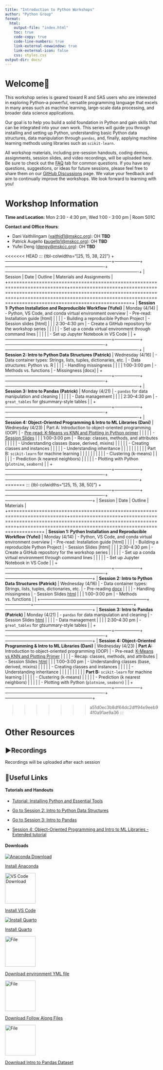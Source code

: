 ```yaml
---
title: "Introduction to Python Workshops"
author: "Python Group"
format: 
  html:
    output-file: "index.html"
    toc: true
    code-copy: true
    code-line-numbers: true
    link-external-newwindow: true
    link-external-icon: false
    css: styles.css
output-dir: docs/
---
```


# Welcome🙌

This workshop series is geared toward R and SAS users who are interested in exploring Python–a powerful, versatile programming language that excels in many areas such as machine learning, large-scale data processing, and broader data science applications.

Our goal is to help you build a solid foundation in Python and gain skills that can be integrated into your own work. This series will guide you through installing and setting up Python, understanding basic Python data structures, data manipulation through `pandas`, and, finally, applying machine learning methods using libraries such as `scikit-learn`.

All workshop materials, including pre-session handouts, coding demos, assignments, session slides, and video recordings, will be uploaded here. Be sure to check out the [FAQ](https://github.mskcc.org/pages/Python-Workshop/Python-Workshop.github.io/FAQ.html) tab for common questions. If you have any questions, suggestions, or ideas for future sessions, please feel free to share them on our [GitHub Discussions](https://github.mskcc.org/Python-Workshop/Python-Workshop.github.io/discussions) page. We value your feedback and aim to continually improve the workshops. We look forward to learning with you!

# Workshop Information

**Time and Location:** Mon 2:30 - 4:30 pm, Wed 1:00 - 3:00 pm \| Room 501C

**Contact and Office Hours**:

-   Dani Vaithilingam ([vaithid1\@mskcc.org](mailto:vaithid1@mskcc.org){.email}): OH **TBD**
-   Patrick Augello **(**[augellp1\@mskcc.org](mailto:augellp1@mskcc.org){.email}): OH **TBD**
-   Yufei Deng ([dengy\@mskcc.org](mailto:dengy@mskcc.org){.email}): OH **TBD**

<<<<<<< HEAD
::: {tbl-colwidths="[25, 15, 38, 22]"}
+---------------------------------------------------------------------------+------------------+----------------------------------------------------------------------+----------------------------------------------------------------------------------------------+
| Session                                                                   | Date             | Outline                                                              | Materials and Assignments                                                                    |
+===========================================================================+==================+======================================================================+==============================================================================================+
| **Session 1: Python Installation and Reproducible Workflow (Yufei)**      | Monday (4/14)    | - Python, VS Code, and conda virtual environment overview            | - Pre-read: Installation guide [html]                                                        |
|                                                                           |                  | - Building a reproducible Python Project                             | - Session slides [html]                                                                      |
|                                                                           | 2:30–4:30 pm     |   - Create a GitHub repository for the workshop series               |                                                                                              |
|                                                                           |                  |   - Set up a conda virtual environment through command lines         |                                                                                              |
|                                                                           |                  |   - Set up Jupyter Notebook in VS Code                               |                                                                                              |
+---------------------------------------------------------------------------+------------------+----------------------------------------------------------------------+----------------------------------------------------------------------------------------------+
| **Session 2: Intro to Python Data Structures (Patrick)**                  | Wednesday (4/16) | - Data container types: Strings, lists, tuples, dictionaries, etc.   | - Data structures: Python vs. R                                                              |
|                                                                           |                  | - Handling missingness                                               |                                                                                              |
|                                                                           | 1:00–3:00 pm     | - Methods vs. functions                                              | - Missingness [docx]                                                                         |
+---------------------------------------------------------------------------+------------------+----------------------------------------------------------------------+----------------------------------------------------------------------------------------------+
| **Session 3: Intro to Pandas (Patrick)**                                  | Monday (4/21)    | - `pandas` for data manipulation and cleaning                        |                                                                                              |
|                                                                           |                  | - Data management                                                    |                                                                                              |
|                                                                           | 2:30–4:30 pm     | - `great_tables` for gtsummary-style tables                          |                                                                                              |
+---------------------------------------------------------------------------+------------------+----------------------------------------------------------------------+----------------------------------------------------------------------------------------------+
| **Session 4: Object-Oriented Programming & Intro to ML Libraries (Dani)** | Wednesday (4/23) | Part A: Introduction to object-oriented programming (OOP)            | - [Pre-read: K-Means vs KNN and Plotting in Python primer](session4/sess4preread.html)       |
|                                                                           |                  |                                                                      | - [Session Slides](session4/session4v2_slides.html)                                          |
|                                                                           | 1:00–3:00 pm     | - Recap: classes, methods, and attributes                            |                                                                                              |
|                                                                           |                  | - Understanding classes (base, derived, mixins)                      |                                                                                              |
|                                                                           |                  | - Creating classes and instances                                     |                                                                                              |
|                                                                           |                  | - Understanding inheritance                                          |                                                                                              |
|                                                                           |                  |                                                                      |                                                                                              |
|                                                                           |                  | Part B: `scikit-learn` for machine learning                          |                                                                                              |
|                                                                           |                  |                                                                      |                                                                                              |
|                                                                           |                  | - Clustering (k-means)                                               |                                                                                              |
|                                                                           |                  | - Prediction (k nearest neighbors)                                   |                                                                                              |
|                                                                           |                  | - Plotting with Python (`plotnine`, `seaborn`)                       |                                                                                              |
+---------------------------------------------------------------------------+------------------+----------------------------------------------------------------------+----------------------------------------------------------------------------------------------+
=======
::: {tbl-colwidths="[25, 15, 38, 50]"}
+---------------------------------------------------------------------------+------------------+----------------------------------------------------------------------+--------------------------------------------------------------+
| Session                                                                   | Date             | Outline                                                              | Materials                                                    |
+===========================================================================+==================+======================================================================+==============================================================+
| **Session 1: Python Installation and Reproducible Workflow (Yufei)**      | Monday (4/14)    | - Python, VS Code, and conda virtual environment overview            | - Pre-read: Installation guide [html]                        |
|                                                                           |                  | - Building a reproducible Python Project                             | - Session Slides [html]                                      |
|                                                                           | 2:30–4:30 pm     | - Create a GitHub repository for the workshop series                 |                                                              |
|                                                                           |                  | - Set up a conda virtual environment through command lines           |                                                              |
|                                                                           |                  | - Set up Jupyter Notebook in VS Code                                 |                                                              |
+---------------------------------------------------------------------------+------------------+----------------------------------------------------------------------+--------------------------------------------------------------+
| **Session 2: Intro to Python Data Structures (Patrick)**                  | Wednesday (4/16) | - Data container types: Strings, lists, tuples, dictionaries, etc.   | - Pre-reading [docx](https://github.mskcc.org/Python-Workshop/Python-Workshop.github.io/blob/main/Downloadable/Python_Prereading_23.docx) |
|                                                                           |                  | - Handling missingness                                               | - Session Slides [html](session2/DataStructuresDemo.html)    |
|                                                                           | 1:00–3:00 pm     | - Methods vs. functions                                              |                                                              |
+---------------------------------------------------------------------------+------------------+----------------------------------------------------------------------+--------------------------------------------------------------+
| **Session 3: Intro to Pandas (Patrick)**                                  | Monday (4/21)    | - `pandas` for data manipulation and cleaning                        | - Session Slides [html](session3/DataStructuresDemo_2.html)    |
|                                                                           |                  | - Data management                                                    |                                                              |
|                                                                           | 2:30–4:30 pm     | - `great_tables` for gtsummary-style tables                          |                                                              |
+---------------------------------------------------------------------------+------------------+----------------------------------------------------------------------+--------------------------------------------------------------+
| **Session 4: Object-Oriented Programming & Intro to ML Libraries (Dani)** | Wednesday (4/23) | **Part A:** Introduction to object-oriented programming (OOP)        | - Pre-read: [K-Means vs KNN and Plotting Primer](session4/sess4preread.html) |
|                                                                           |                  | - Recap: classes, methods, and attributes                            | - Session Slides [html](session4/session4v2_slides.html)     |
|                                                                           | 1:00–3:00 pm     | - Understanding classes (base, derived, mixins)                      |                                                              |
|                                                                           |                  | - Creating classes and instances                                     |                                                              |
|                                                                           |                  | - Understanding inheritance                                          |                                                              |
|                                                                           |                  |                                                                      |                                                              |
|                                                                           |                  | **Part B:** `scikit-learn` for machine learning                      |                                                              |
|                                                                           |                  | - Clustering (k-means)                                               |                                                              |
|                                                                           |                  | - Prediction (k nearest neighbors)                                   |                                                              |
|                                                                           |                  | - Plotting with Python (`plotnine`, `seaborn`)                       |                                                              |
+---------------------------------------------------------------------------+------------------+----------------------------------------------------------------------+--------------------------------------------------------------+

>>>>>>> a51d0ec3b8df64dc2dff94e9eeb94f0a91ae9a36
:::


# Other Resources

## ▶️Recordings

Recordings will be uploaded after each session

## 🔗Useful Links

#### **Tutorials and Handouts**

-   <a href="session1/session1.html">Tutorial: Installing Python and Essential Tools</a>

-   <a href="session2/DataStructuresDemo.html">Go to Session 2: Intro to Python Data Structures </a>

-   <a href="session3/DataStructuresDemo_2.html">Go to Session 3: Intro to Pandas </a>

-   <a href="session4/session4v2_webpage.html">Session 4: Object-Oriented Programming and Intro to ML Libraries - Extended tutorial</a>

#### **Downloads**

<a href="https://www.anaconda.com/download/success" class="link-block"> <img src="icons/anaconda_secondary_logo.svg" alt="Anaconda Download"/>

<p>Install Anaconda</p>

</a><a href="https://code.visualstudio.com/" class = "link-block"> <img src="icons/VScode.png" alt="VS Code Download" width="100"/>

<p>Install VS Code</p>

</a><a href="https://quarto.org/docs/get-started/" class="link-block"> <img src="icons/quarto.png" alt="Install Quarto"/>

<p>Install Quarto</p>

</a>

<a href="https://github.mskcc.org/Python-Workshop/Python-Workshop.github.io/tree/main/Downloadable/environment.yml" class="link-block"> <img src="icons/yaml.png" alt="File" width="100"/>

<p>Download environment YML file</p>

</a><a href="https://github.mskcc.org/Python-Workshop/Python-Workshop.github.io/tree/main/FollowAlong" class="link-block"> <img src="icons/code.png" alt="File" width="100"/>

<p>Download Follow Along Files</p>

</a>

<a href="https://www.kaggle.com/datasets/erdemtaha/cancer-data" class="link-block"> <img src="icons/code.png" alt="File" width="100"/>

<p>Download Intro to Pandas Dataset</p>

</a>